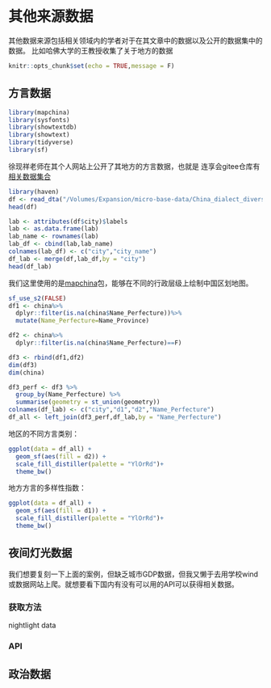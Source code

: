 # 其他来源数据

其他数据来源包括相关领域内的学者对于在其文章中的数据以及公开的数据集中的数据。
比如哈佛大学的王教授收集了关于地方的数据

```r
knitr::opts_chunk$set(echo = TRUE,message = F)
```


## 方言数据
```r
library(mapchina)
library(sysfonts)
library(showtextdb)
library(showtext)
library(tidyverse)
library(sf)
```


徐现祥老师在其个人网站上公开了其地方的方言数据，也就是
连享会gitee仓库有[相关数据集合](https://gitee.com/arlionn/IRE/tree/master/)



```r
library(haven)
df <- read_dta("/Volumes/Expansion/micro-base-data/China_dialect_diversity_index.dta")
head(df)
```


```r
lab <- attributes(df$city)$labels
lab <- as.data.frame(lab)
lab_name <- rownames(lab)
lab_df <- cbind(lab,lab_name)
colnames(lab_df) <- c("city","city_name")
df_lab <- merge(df,lab_df,by = "city")
head(df_lab)
```


我们这里使用的是[mapchina](https://github.com/xmc811/mapchina)包，能够在不同的行政层级上绘制中国区划地图。

```r
sf_use_s2(FALSE)
df1 <- china%>%
  dplyr::filter(is.na(china$Name_Perfecture))%>%
  mutate(Name_Perfecture=Name_Province)

df2 <- china%>%
  dplyr::filter(is.na(china$Name_Perfecture)==F)

df3 <- rbind(df1,df2)
dim(df3)
dim(china)

df3_perf <- df3 %>%
  group_by(Name_Perfecture) %>%
  summarise(geometry = st_union(geometry))
colnames(df_lab) <- c("city","d1","d2","Name_Perfecture")
df_all <- left_join(df3_perf,df_lab,by = "Name_Perfecture")
```



地区的不同方言类别：

```r
ggplot(data = df_all) +
  geom_sf(aes(fill = d2)) +
  scale_fill_distiller(palette = "YlOrRd")+
  theme_bw()
```



地方方言的多样性指数：

```r
ggplot(data = df_all) +
  geom_sf(aes(fill = d1)) +
  scale_fill_distiller(palette = "YlOrRd")+
  theme_bw()
```




## 夜间灯光数据

我们想要复刻一下上面的案例，但缺乏城市GDP数据，但我又懒于去用学校wind或数据网站上爬。就想要看下国内有没有可以用的API可以获得相关数据。

### 获取方法

nightlight data


### API









## 政治数据





